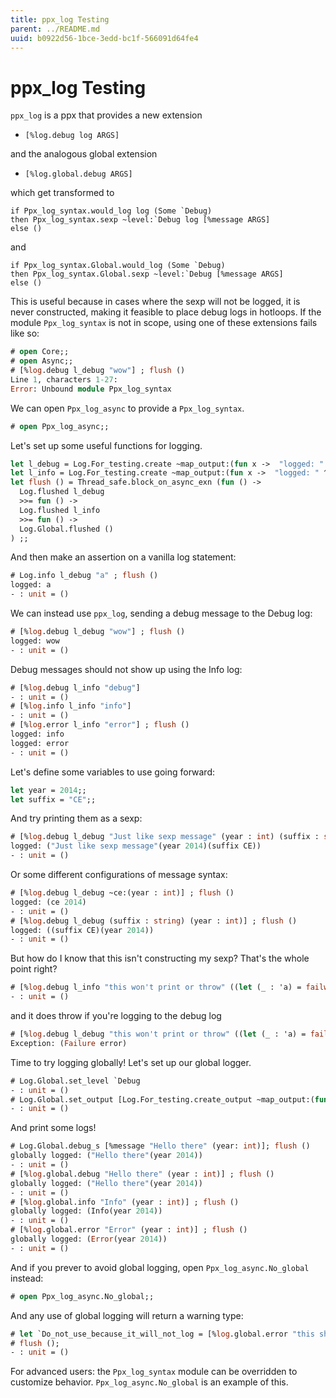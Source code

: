 ```yaml
---
title: ppx_log Testing
parent: ../README.md
uuid: b0922d56-1bce-3edd-bc1f-566091d64fe4
---
```


# ppx_log Testing

`ppx_log` is a ppx that provides a new extension

* `[%log.debug log ARGS]`

and the analogous global extension

* `[%log.global.debug ARGS]`

which get transformed to

```
if Ppx_log_syntax.would_log log (Some `Debug)
then Ppx_log_syntax.sexp ~level:`Debug log [%message ARGS]
else ()
```

and

```
if Ppx_log_syntax.Global.would_log (Some `Debug)
then Ppx_log_syntax.Global.sexp ~level:`Debug [%message ARGS]
else ()
```

This is useful because in cases where the sexp will not be
logged, it is never constructed, making it feasible to place debug logs in
hotloops. If the module `Ppx_log_syntax` is not in scope, using one of these
extensions fails like so:

```ocaml
# open Core;;
# open Async;;
# [%log.debug l_debug "wow"] ; flush ()
Line 1, characters 1-27:
Error: Unbound module Ppx_log_syntax
```

We can open `Ppx_log_async` to provide a `Ppx_log_syntax`.

```ocaml
# open Ppx_log_async;;
```

Let's set up some useful functions for logging.

```ocaml
let l_debug = Log.For_testing.create ~map_output:(fun x ->  "logged: " ^ x ) `Debug;;
let l_info = Log.For_testing.create ~map_output:(fun x ->  "logged: " ^ x ) `Info;;
let flush () = Thread_safe.block_on_async_exn (fun () ->
  Log.flushed l_debug
  >>= fun () ->
  Log.flushed l_info
  >>= fun () ->
  Log.Global.flushed ()
) ;;
```

And then make an assertion on a vanilla log statement:

```ocaml
# Log.info l_debug "a" ; flush ()
logged: a
- : unit = ()
```

We can instead use `ppx_log`, sending a debug message to the Debug log:

```ocaml
# [%log.debug l_debug "wow"] ; flush ()
logged: wow
- : unit = ()
```

Debug messages should not show up using the Info log:

```ocaml
# [%log.debug l_info "debug"]
- : unit = ()
# [%log.info l_info "info"]
- : unit = ()
# [%log.error l_info "error"] ; flush ()
logged: info
logged: error
- : unit = ()
```

Let's define some variables to use going forward:

```ocaml
let year = 2014;;
let suffix = "CE";;
```

And try printing them as a sexp:

```ocaml
# [%log.debug l_debug "Just like sexp message" (year : int) (suffix : string)] ; flush ()
logged: ("Just like sexp message"(year 2014)(suffix CE))
- : unit = ()
```

Or some different configurations of message syntax:

```ocaml
# [%log.debug l_debug ~ce:(year : int)] ; flush ()
logged: (ce 2014)
- : unit = ()
# [%log.debug l_debug (suffix : string) (year : int)] ; flush ()
logged: ((suffix CE)(year 2014))
- : unit = ()
```

But how do I know that this isn't constructing my sexp? That's the whole point right?

```ocaml
# [%log.debug l_info "this won't print or throw" ((let (_ : 'a) = failwith "error" in year) : int)] ; flush ()
- : unit = ()
```

and it does throw if you're logging to the debug log

```ocaml
# [%log.debug l_debug "this won't print or throw" ((let (_ : 'a) = failwith "error" in year) : int)] ; flush ()
Exception: (Failure error)
```

Time to try logging globally! Let's set up our global logger.

```ocaml
# Log.Global.set_level `Debug
- : unit = ()
# Log.Global.set_output [Log.For_testing.create_output ~map_output:(fun s -> "globally logged: " ^ s)]
- : unit = ()
```

And print some logs!

```ocaml
# Log.Global.debug_s [%message "Hello there" (year: int)]; flush ()
globally logged: ("Hello there"(year 2014))
- : unit = ()
# [%log.global.debug "Hello there" (year : int)] ; flush ()
globally logged: ("Hello there"(year 2014))
- : unit = ()
# [%log.global.info "Info" (year : int)] ; flush ()
globally logged: (Info(year 2014))
- : unit = ()
# [%log.global.error "Error" (year : int)] ; flush ()
globally logged: (Error(year 2014))
- : unit = ()
```

And if you prever to avoid global logging, open
`Ppx_log_async.No_global` instead:

```ocaml
# open Ppx_log_async.No_global;;
```

And any use of global logging will return a warning type:

```ocaml
# let `Do_not_use_because_it_will_not_log = [%log.global.error "this should not log"]; 
# flush ();
- : unit = ()
```

For advanced users: the `Ppx_log_syntax` module can be overridden to
customize behavior.  `Ppx_log_async.No_global` is an example of this.

